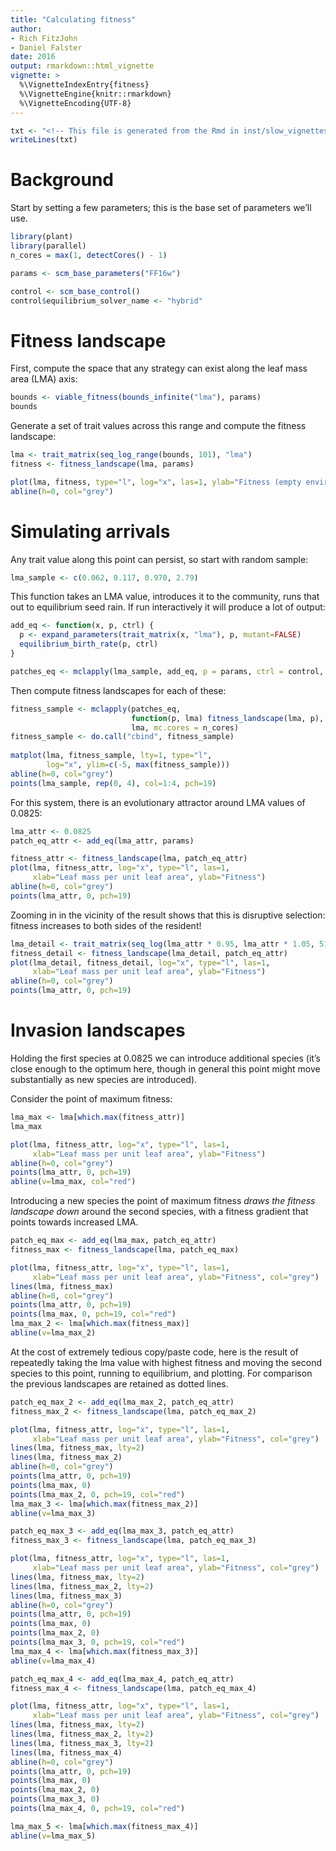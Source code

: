 ```yaml
---
title: "Calculating fitness"
author: 
- Rich FitzJohn
- Daniel Falster
date: 2016
output: rmarkdown::html_vignette
vignette: >
  %\VignetteIndexEntry{fitness}
  %\VignetteEngine{knitr::rmarkdown}
  %\VignetteEncoding{UTF-8}
---
```


```r
txt <- "<!-- This file is generated from the Rmd in inst/slow_vignettes. Make any edits there-->"
writeLines(txt)
```


# Background

<!-- TODO: movtivate fitness calculations -->

Start by setting a few parameters; this is the base set of
parameters we'll use.

```r
library(plant)
library(parallel)
n_cores = max(1, detectCores() - 1)

params <- scm_base_parameters("FF16w")

control <- scm_base_control()
control$equilibrium_solver_name <- "hybrid"

```

# Fitness landscape

<!-- TODO: describe what `viable_fitness` is doing -->

First, compute the space that any strategy can exist along the
leaf mass area (LMA) axis:

```r
bounds <- viable_fitness(bounds_infinite("lma"), params)
bounds
```

Generate a set of trait values across this range and compute the
fitness landscape:

```r
lma <- trait_matrix(seq_log_range(bounds, 101), "lma")
fitness <- fitness_landscape(lma, params)

plot(lma, fitness, type="l", log="x", las=1, ylab="Fitness (empty environment)")
abline(h=0, col="grey")
```

# Simulating arrivals

Any trait value along this point can persist, so start with random sample:

<!-- Fixing points for reproducibility -->

```r
lma_sample <- c(0.062, 0.117, 0.970, 2.79)
```

This function takes an LMA value, introduces it to the community,
runs that out to equilibrium seed rain. If run interactively it will produce a 
lot of output:

``` r
add_eq <- function(x, p, ctrl) {
  p <- expand_parameters(trait_matrix(x, "lma"), p, mutant=FALSE)
  equilibrium_birth_rate(p, ctrl)
}

patches_eq <- mclapply(lma_sample, add_eq, p = params, ctrl = control, mc.cores = 1)
```

Then compute fitness landscapes for each of these:

```r
fitness_sample <- mclapply(patches_eq, 
                           function(p, lma) fitness_landscape(lma, p), 
                           lma, mc.cores = n_cores)
fitness_sample <- do.call("cbind", fitness_sample)
             
matplot(lma, fitness_sample, lty=1, type="l", 
        log="x", ylim=c(-5, max(fitness_sample)))
abline(h=0, col="grey")
points(lma_sample, rep(0, 4), col=1:4, pch=19)
```

For this system, there is an evolutionary attractor around
LMA values of 0.0825:

```r
lma_attr <- 0.0825
patch_eq_attr <- add_eq(lma_attr, params)

fitness_attr <- fitness_landscape(lma, patch_eq_attr)
plot(lma, fitness_attr, log="x", type="l", las=1,
     xlab="Leaf mass per unit leaf area", ylab="Fitness")
abline(h=0, col="grey")
points(lma_attr, 0, pch=19)
```

Zooming in in the vicinity of the result shows that this is
disruptive selection: fitness increases to both sides of the
resident!

```r
lma_detail <- trait_matrix(seq_log(lma_attr * 0.95, lma_attr * 1.05, 51), "lma")
fitness_detail <- fitness_landscape(lma_detail, patch_eq_attr)
plot(lma_detail, fitness_detail, log="x", type="l", las=1,
     xlab="Leaf mass per unit leaf area", ylab="Fitness")
abline(h=0, col="grey")
points(lma_attr, 0, pch=19)
```

# Invasion landscapes

Holding the first species at 0.0825 we can introduce additional
species (it's close enough to the optimum here, though in general
this point might move substantially as new species are introduced).

Consider the point of maximum fitness:

```r
lma_max <- lma[which.max(fitness_attr)]
lma_max

plot(lma, fitness_attr, log="x", type="l", las=1,
     xlab="Leaf mass per unit leaf area", ylab="Fitness")
abline(h=0, col="grey")
points(lma_attr, 0, pch=19)
abline(v=lma_max, col="red")
```

Introducing a new species the point of maximum fitness 
*draws the fitness landscape  down* around the second species, 
with a fitness gradient that points towards increased LMA.

```r
patch_eq_max <- add_eq(lma_max, patch_eq_attr)
fitness_max <- fitness_landscape(lma, patch_eq_max)

plot(lma, fitness_attr, log="x", type="l", las=1,
     xlab="Leaf mass per unit leaf area", ylab="Fitness", col="grey")
lines(lma, fitness_max)
abline(h=0, col="grey")
points(lma_attr, 0, pch=19)
points(lma_max, 0, pch=19, col="red")
lma_max_2 <- lma[which.max(fitness_max)]
abline(v=lma_max_2)
```

At the cost of extremely tedious copy/paste code, here is the
result of repeatedly taking the lma value with highest fitness and
moving the second species to this point, running to equilibrium,
and plotting.  For comparison the previous landscapes are retained
as dotted lines.

```r
patch_eq_max_2 <- add_eq(lma_max_2, patch_eq_attr)
fitness_max_2 <- fitness_landscape(lma, patch_eq_max_2)

plot(lma, fitness_attr, log="x", type="l", las=1,
     xlab="Leaf mass per unit leaf area", ylab="Fitness", col="grey")
lines(lma, fitness_max, lty=2)
lines(lma, fitness_max_2)
abline(h=0, col="grey")
points(lma_attr, 0, pch=19)
points(lma_max, 0)
points(lma_max_2, 0, pch=19, col="red")
lma_max_3 <- lma[which.max(fitness_max_2)]
abline(v=lma_max_3)

patch_eq_max_3 <- add_eq(lma_max_3, patch_eq_attr)
fitness_max_3 <- fitness_landscape(lma, patch_eq_max_3)

plot(lma, fitness_attr, log="x", type="l", las=1,
     xlab="Leaf mass per unit leaf area", ylab="Fitness", col="grey")
lines(lma, fitness_max, lty=2)
lines(lma, fitness_max_2, lty=2)
lines(lma, fitness_max_3)
abline(h=0, col="grey")
points(lma_attr, 0, pch=19)
points(lma_max, 0)
points(lma_max_2, 0)
points(lma_max_3, 0, pch=19, col="red")
lma_max_4 <- lma[which.max(fitness_max_3)]
abline(v=lma_max_4)

patch_eq_max_4 <- add_eq(lma_max_4, patch_eq_attr)
fitness_max_4 <- fitness_landscape(lma, patch_eq_max_4)

plot(lma, fitness_attr, log="x", type="l", las=1,
     xlab="Leaf mass per unit leaf area", ylab="Fitness", col="grey")
lines(lma, fitness_max, lty=2)
lines(lma, fitness_max_2, lty=2)
lines(lma, fitness_max_3, lty=2)
lines(lma, fitness_max_4)
abline(h=0, col="grey")
points(lma_attr, 0, pch=19)
points(lma_max, 0)
points(lma_max_2, 0)
points(lma_max_3, 0)
points(lma_max_4, 0, pch=19, col="red")

lma_max_5 <- lma[which.max(fitness_max_4)]
abline(v=lma_max_5)
```
